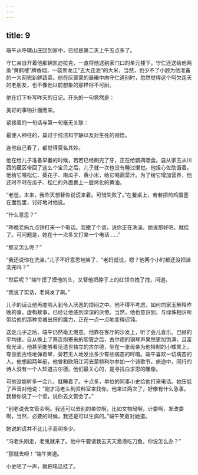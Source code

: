 ```yaml
---
---
---
```

title: 9
---




端午从呼啸山庄回到家中，已经是第二天上午五点多了。

守仁亲自开着他那辆凯迪拉克，一直将他送到家门口的单元楼下。守仁还送给他两条“黄鹤楼”牌香烟，一袋黑龙江“五大连池”的大米，当然，也少不了小顾为他准备的一大网兜新鲜蔬菜。他在灰蒙蒙的晨曦中向守仁道别时，忽然觉得这个呵欠连天的老朋友，也不像他以前想象的那样俗不可耐。

他在灯下补写昨天的日记。开头的一句竟然是：

美好的事物扑面而来。

紧接着的一句话与第一句毫无关联：

最使人神往的，莫过于纯洁和宁静以及对生死的领悟。

连他自己看了，都觉得莫名其妙。

他在给儿子准备早餐的时候，若若已经刷完了牙，正在给鹦鹉喂食。自从家玉从川西的藏区带回了这么个宝贝之后，儿子就一次也没有睡过懒觉。他担心佐助饿着。他给它喂松仁、葵花子、南瓜子、黄小米，给它喝蔬菜汁。为了给它增加营养，他还时不时在瓜子、松仁的外面裹上一层烤化的黄油。

“老爸，本来，我昨天想替你说谎来着。可惜失败了。”在餐桌上，若若把煎鸡蛋塞在面包里，讨好地对他说。

“什么意思？”

“昨晚老妈九点钟打来一个电话。我撒了个谎，说你正在洗澡。她说那好吧，就挂了。可问题是，她在十一点多又打来一个电话……”

“那又怎么呢？”

“我还说你在洗澡。”儿子不好意思地笑了，“老妈就说，嗯？他两个小时都还没把澡洗完吗？”

“然后呢？”端午摸了摸他的头，又替他把脖子上的红领巾拽了拽，问道。

“我说了实话，老妈发了飙。”

儿子的话让他再度陷入到令人厌恶的烦闷之中。他不得不考虑，如何向家玉解释昨晚的事。虚构故事，已经让他感到深深的厌倦。当然，他也意识到，与绿珠相识所带给他的那种灵魂出窍的魔力，正在一点一点地变得迟钝。

送走儿子之后，端午仍然毫无倦意。他靠在客厅的沙发上，听了会儿音乐。巴赫的平均律。自从换上了蔡连炮寄来的胆管之后，古尔德的钢琴声果然更加饱满，且富有光泽。他甚至能够看见遗世独立的古尔德，坐在一张母亲为他特制的小矮凳上，夸张而古怪地弹着琴，旁若无人地发出多少有些病态的哼唱。端午喜欢一切病态的人。他想起两年前，他曾和欧阳江河去蒙特利尔参加一个诗歌节。旅途中，同行的诗人没有一个人知道古尔德。他们最关心的，是寻找白求恩的雕像。

可他没能听多一会儿，就睡着了。十点多，单位的同事小史给他打来电话。她压低了声音对他说：“刚才冯老头到资料室来找你。他来过两次了，好像有什么急事。我替你说了一个谎，说你去文管会了。”

“别老说去文管会啊。我还可以去别的单位啊，比如文物局啊，计委啊，发改委啊，当然，必要的时候，我还是可以生病的。”端午笑着对她道。

她说的谎并不比儿子高明多少。

“冯老头刚走，老鬼就来了。他中午要请我去天天渔港吃刀鱼，你说怎么办？”

“那就去呗！”端午笑道。

小史呸了一声，就把电话挂了。
